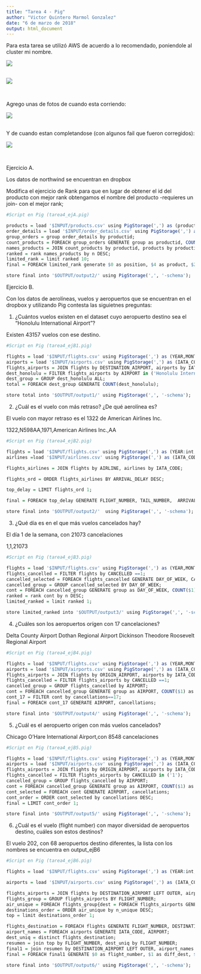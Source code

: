 ```yaml
---
title: "Tarea 4 - Pig"
author: "Victor Quintero Marmol Gonzalez"
date: "6 de marzo de 2018"
output: html_document
---
```


Para esta tarea se utilizó AWS de acuerdo a lo recomendado, poniendole al cluster mi nombre.


![](C:/Users/Lillian/Documents/Victor/Segundo Semestre/Metodos_gran_escala/tarea_4/AWS_pig.png)

<br>
![](C:/Users/Lillian/Documents/Victor/Segundo Semestre/Metodos_gran_escala/tarea_4/AWS_pig2.png)

<br>

Agrego unas de fotos de cuando esta corriendo:

![](C:/Users/Lillian/Documents/Victor/Segundo Semestre/Metodos_gran_escala/tarea_4/AWS_pig_run.png)

<br>
Y de cuando estan completandose (con algunos fail que fueron corregidos):

![](C:/Users/Lillian/Documents/Victor/Segundo Semestre/Metodos_gran_escala/tarea_4/AWS_pig_run2.png)


<br>


Ejercicio A.

Los datos de northwind se encuentran en dropbox

Modifica el ejercicio de Rank para que en lugar de obtener el id del producto con mejor rank obtengamos el nombre del producto -requieres un join- con el mejor rank;


```r
#Script en Pig (tarea4_ejA.pig)

products = load '$INPUT/products.csv' using PigStorage(',') as (productid:chararray, productname:chararray, supplierid:chararray, categoryid:chararray, quantityperunit:int, unitprice:float, unitsinstock:int, unitsonorder:int, reorderlevel:int, discounted:int);
order_details = load '$INPUT/order_details.csv' using PigStorage(',') as (orderid:chararray,productid:chararray,unitprice:float,quantity:int,	discount:float);
group_orders = group order_details by productid;
count_products = FOREACH group_orders GENERATE group as productid, COUNT($1) as n;
names_products = JOIN count_products by productid, products by productid;
ranked = rank names_products by n DESC;
limited_rank = limit ranked 10;
final = FOREACH limited_rank generate $0 as position, $4 as product, $2 as num_orders;

store final into '$OUTPUT/output2/' using PigStorage(',', '-schema');

```


Ejercicio B.

Con los datos de aerolíneas, vuelos y aeropuertos que se encuentran en el dropbox y utilizando Pig contesta las siguietnes preguntas:

1. ¿Cuántos vuelos existen en el dataset cuyo aeropuerto destino sea el "Honolulu International Airport"?

Existen 43157 vuelos con ese destino.


```r
#Script en Pig (tarea4_ejB1.pig)

flights = load '$INPUT/flights.csv' using PigStorage(',') as (YEAR,MONTH,DAY,DAY_OF_WEEK,AIRLINE,FLIGHT_NUMBER,TAIL_NUMBER,ORIGIN_AIRPORT,DESTINATION_AIRPORT,SCHEDULED_DEPARTURE,DEPARTURE_TIME,DEPARTURE_DELAY,TAXI_OUT,WHEELS_OFF,SCHEDULED_TIME,ELAPSED_TIME,AIR_TIME,DISTANCE,WHEELS_ON,TAXI_IN,SCHEDULED_ARRIVAL,ARRIVAL_TIME,ARRIVAL_DELAY,DIVERTED,CANCELLED,CANCELLATION_REASON,AIR_SYSTEM_DELAY,SECURITY_DELAY,AIRLINE_DELAY,LATE_AIRCRAFT_DELAY,WEATHER_DELAY);
airports = load '$INPUT/airports.csv' using PigStorage(',') as (IATA_CODE,AIRPORT,CITY,STATE,COUNTRY,LATITUDE,LONGITUDE);
flights_airports = JOIN flights by DESTINATION_AIRPORT, airports by IATA_CODE; 
dest_honolulu = FILTER flights_airports by AIRPORT in ('Honolulu International Airport');
dest_group = GROUP dest_honolulu ALL;
total = FOREACH dest_group GENERATE COUNT(dest_honolulu);

store total into '$OUTPUT/output1/' using PigStorage(',', '-schema');

```

2. ¿Cuál es el vuelo con más retraso? ¿De qué aerolínea es?

El vuelo con mayor retraso es el 1322 de American Airlines Inc.

1322,N598AA,1971,American Airlines Inc.,AA

```r
#Script en Pig (tarea4_ejB2.pig)

flights = load '$INPUT/flights.csv' using PigStorage(',') as (YEAR:int,MONTH:int,DAY:int,DAY_OF_WEEK:int,AIRLINE:chararray,FLIGHT_NUMBER:int,TAIL_NUMBER:chararray,ORIGIN_AIRPORT:chararray,DESTINATION_AIRPORT:chararray,SCHEDULED_DEPARTURE:chararray,DEPARTURE_TIME:chararray,DEPARTURE_DELAY:int,TAXI_OUT:int,WHEELS_OFF:chararray,SCHEDULED_TIME:chararray,ELAPSED_TIME:int,AIR_TIME:int,DISTANCE:int,WHEELS_ON:chararray,TAXI_IN:int,SCHEDULED_ARRIVAL:chararray,ARRIVAL_TIME:chararray,ARRIVAL_DELAY:int,DIVERTED:chararray,CANCELLED:chararray,CANCELLATION_REASON:chararray,AIR_SYSTEM_DELAY:chararray,SECURITY_DELAY:chararray,AIRLINE_DELAY:chararray,LATE_AIRCRAFT_DELAY:chararray,WEATHER_DELAY:chararray);
airlines =load '$INPUT/airlines.csv' using PigStorage(',') as (IATA_CODE:chararray,AIRLINE_2:chararray);

flights_airlines = JOIN flights by AIRLINE, airlines by IATA_CODE;

flights_ord = ORDER flights_airlines BY ARRIVAL_DELAY DESC;

top_delay = LIMIT flights_ord 1;

final = FOREACH top_delay GENERATE FLIGHT_NUMBER, TAIL_NUMBER,  ARRIVAL_DELAY,AIRLINE_2,IATA_CODE;

store final into '$OUTPUT/output2/'  using PigStorage(',', '-schema');


```

3. ¿Qué día es en el que más vuelos cancelados hay?

El día 1 de la semana, con 21073 cancelaciones

1,1,21073

```r
#Script en Pig (tarea4_ejB3.pig)

flights = load '$INPUT/flights.csv' using PigStorage(',') as (YEAR,MONTH,DAY,DAY_OF_WEEK,AIRLINE,FLIGHT_NUMBER,TAIL_NUMBER,ORIGIN_AIRPORT,DESTINATION_AIRPORT,SCHEDULED_DEPARTURE,DEPARTURE_TIME,DEPARTURE_DELAY,TAXI_OUT,WHEELS_OFF,SCHEDULED_TIME,ELAPSED_TIME,AIR_TIME,DISTANCE,WHEELS_ON,TAXI_IN,SCHEDULED_ARRIVAL,ARRIVAL_TIME,ARRIVAL_DELAY,DIVERTED,CANCELLED,CANCELLATION_REASON,AIR_SYSTEM_DELAY,SECURITY_DELAY,AIRLINE_DELAY,LATE_AIRCRAFT_DELAY,WEATHER_DELAY);
flights_cancelled = FILTER flights by CANCELLED ==1;
cancelled_selected = FOREACH flights_cancelled GENERATE DAY_OF_WEEK, CANCELLED;
cancelled_group = GROUP cancelled_selected BY DAY_OF_WEEK;
cont = FOREACH cancelled_group GENERATE group as DAY_OF_WEEK, COUNT($1) as n;
ranked = rank cont by n DESC;
limited_ranked = limit ranked 1;

store limited_ranked into '$OUTPUT/output3/' using PigStorage(',', '-schema');

```


4. ¿Cuáles son los aeropuertos orígen con 17 cancelaciones?


Delta County Airport
Dothan Regional Airport
Dickinson Theodore Roosevelt Regional Airport


```r
#Script en Pig (tarea4_ejB4.pig)

flights = load '$INPUT/flights.csv' using PigStorage(',') as (YEAR,MONTH,DAY,DAY_OF_WEEK,AIRLINE,FLIGHT_NUMBER,TAIL_NUMBER,ORIGIN_AIRPORT,DESTINATION_AIRPORT,SCHEDULED_DEPARTURE,DEPARTURE_TIME,DEPARTURE_DELAY,TAXI_OUT,WHEELS_OFF,SCHEDULED_TIME,ELAPSED_TIME,AIR_TIME,DISTANCE,WHEELS_ON,TAXI_IN,SCHEDULED_ARRIVAL,ARRIVAL_TIME,ARRIVAL_DELAY,DIVERTED,CANCELLED,CANCELLATION_REASON,AIR_SYSTEM_DELAY,SECURITY_DELAY,AIRLINE_DELAY,LATE_AIRCRAFT_DELAY,WEATHER_DELAY);
airports = load '$INPUT/airports.csv' using PigStorage(',') as (IATA_CODE,AIRPORT,CITY,STATE,COUNTRY,LATITUDE,LONGITUDE);
flights_airports = JOIN flights by ORIGIN_AIRPORT, airports by IATA_CODE; 
flights_cancelled = FILTER flights_airports by CANCELLED ==1;
cancelled_group = GROUP flights_cancelled by AIRPORT;
cont = FOREACH cancelled_group GENERATE group as AIRPORT, COUNT($1) as cancellations;
cont_17 = FILTER cont by cancellations==17;
final = FOREACH cont_17 GENERATE AIRPORT, cancellations;

store final into '$OUTPUT/output4/' using PigStorage(',', '-schema');

```

5. ¿Cuál es el aeropuerto origen con más vuelos cancelados?

Chicago O'Hare International Airport,con 8548 cancelaciones

```r
#Script en Pig (tarea4_ejB5.pig)

flights = load '$INPUT/flights.csv' using PigStorage(',') as (YEAR,MONTH,DAY,DAY_OF_WEEK,AIRLINE,FLIGHT_NUMBER,TAIL_NUMBER,ORIGIN_AIRPORT,DESTINATION_AIRPORT,SCHEDULED_DEPARTURE,DEPARTURE_TIME,DEPARTURE_DELAY,TAXI_OUT,WHEELS_OFF,SCHEDULED_TIME,ELAPSED_TIME,AIR_TIME,DISTANCE,WHEELS_ON,TAXI_IN,SCHEDULED_ARRIVAL,ARRIVAL_TIME,ARRIVAL_DELAY,DIVERTED,CANCELLED,CANCELLATION_REASON,AIR_SYSTEM_DELAY,SECURITY_DELAY,AIRLINE_DELAY,LATE_AIRCRAFT_DELAY,WEATHER_DELAY);
airports = load '$INPUT/airports.csv' using PigStorage(',') as (IATA_CODE,AIRPORT,CITY,STATE,COUNTRY,LATITUDE,LONGITUDE);
flights_airports = JOIN flights by ORIGIN_AIRPORT, airports by IATA_CODE; 
flights_cancelled = FILTER flights_airports by CANCELLED in ('1');
cancelled_group = GROUP flights_cancelled by AIRPORT;
cont = FOREACH cancelled_group GENERATE group as AIRPORT, COUNT($1) as cancellations;
cont_selected = FOREACH cont GENERATE AIRPORT, cancellations;
cont_order = ORDER cont_selected by cancellations DESC;
final = LIMIT cont_order 1;

store final into '$OUTPUT/output5/' using PigStorage(',', '-schema');

```


6. ¿Cuál es el vuelo (flight number) con mayor diversidad de aeropuertos destino, cuáles son estos destinos? 

El vuelo 202, con 68 aeropuertos destino diferentes, la lista con los nombres se encuentra en output_ejB6


```r
#Script en Pig (tarea4_ejB6.pig)

flights = load '$INPUT/flights.csv' using PigStorage(',') as (YEAR:int,MONTH:int,DAY:int,DAY_OF_WEEK:int,AIRLINE:chararray,FLIGHT_NUMBER:int,TAIL_NUMBER:chararray,ORIGIN_AIRPORT:chararray,DESTINATION_AIRPORT:chararray,SCHEDULED_DEPARTURE:chararray,DEPARTURE_TIME:chararray,DEPARTURE_DELAY:int,TAXI_OUT:int,WHEELS_OFF:chararray,SCHEDULED_TIME:chararray,ELAPSED_TIME:int,AIR_TIME:int,DISTANCE:int,WHEELS_ON:chararray,TAXI_IN:int,SCHEDULED_ARRIVAL:chararray,ARRIVAL_TIME:chararray,ARRIVAL_DELAY:int,DIVERTED:chararray,CANCELLED:chararray,CANCELLATION_REASON:chararray,AIR_SYSTEM_DELAY:chararray,SECURITY_DELAY:chararray,AIRLINE_DELAY:chararray,LATE_AIRCRAFT_DELAY:chararray,WEATHER_DELAY:chararray);

airports = load '$INPUT/airports.csv' using PigStorage(',') as (IATA_CODE:chararray,AIRPORT:chararray,CITY:chararray,STATE:chararray,COUNTRY:chararray,LATITUDE:float,LONGITUDE:float);

flights_airports = JOIN flights by DESTINATION_AIRPORT LEFT OUTER, airports by IATA_CODE; 
flights_group = GROUP flights_airports BY FLIGHT_NUMBER;
air_unique = FOREACH flights_group{dest = FOREACH flights_airports GENERATE DESTINATION_AIRPORT; dist = DISTINCT dest; GENERATE group as FLIGHT_NUMBER, COUNT(dist) as n_unique;};
destinations_order = ORDER air_unique by n_unique DESC;
top = limit destinations_order 1;

flights_destination = FOREACH flights GENERATE FLIGHT_NUMBER, DESTINATION_AIRPORT;
airport_names = FOREACH airports GENERATE IATA_CODE, AIRPORT;
dest_uniq = distinct flights_destination;
resumen = join top by FLIGHT_NUMBER, dest_uniq by FLIGHT_NUMBER;
final1 = join resumen by DESTINATION_AIRPORT LEFT OUTER, airport_names by IATA_CODE;
final = FOREACH final1 GENERATE $0 as flight_number, $1 as diff_dest, $3 as iata_code, $5 as airport_name;

store final into '$OUTPUT/output6/' using PigStorage(',', '-schema');

```







